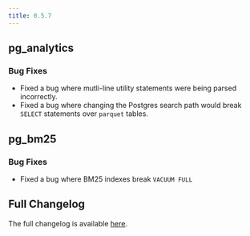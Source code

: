 ```yaml
---
title: 0.5.7
---
```


## pg_analytics

### Bug Fixes

- Fixed a bug where mutli-line utility statements were being parsed incorrectly.
- Fixed a bug where changing the Postgres search path would break `SELECT` statements over `parquet` tables.

## pg_bm25

### Bug Fixes

- Fixed a bug where BM25 indexes break `VACUUM FULL`

## Full Changelog

The full changelog is available [here](https://github.com/paradedb/paradedb/releases/tag/v0.5.7).
